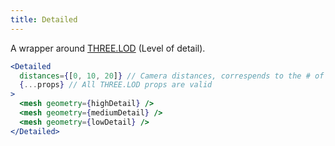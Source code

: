 ```yaml
---
title: Detailed
---
```


A wrapper around [THREE.LOD](https://threejs.org/docs/index.html#api/en/objects/LOD) (Level of detail).

```jsx
<Detailed
  distances={[0, 10, 20]} // Camera distances, correspends to the # of the children
  {...props} // All THREE.LOD props are valid
>
  <mesh geometry={highDetail} />
  <mesh geometry={mediumDetail} />
  <mesh geometry={lowDetail} />
</Detailed>
```

<StoryBook lib="drei" id="abstractions-detailed--detailed-st" />
